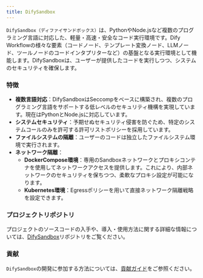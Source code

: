 ```yaml
---
title: DifySandbox
---
```


`DifySandbox（ディファイサンドボックス）`は、PythonやNode.jsなど複数のプログラミング言語に対応した、軽量・高速・安全なコード実行環境です。Dify Workflowの様々な要素（コードノード、テンプレート変換ノード、LLMノード、ツールノードのコードインタプリターなど）の基盤となる実行環境として機能します。DifySandboxは、ユーザーが提供したコードを実行しつつ、システムのセキュリティを確保します。

### 特徴
- **複数言語対応**：DifySandboxはSeccompをベースに構築され、複数のプログラミング言語をサポートする低レベルのセキュリティ機構を実現しています。現在はPythonとNode.jsに対応しています。
- **システムセキュリティ**：予期せぬセキュリティ侵害を防ぐため、特定のシステムコールのみを許可する許可リストポリシーを採用しています。
- **ファイルシステムの隔離**：ユーザーのコードは独立したファイルシステム環境で実行されます。
- **ネットワーク隔離**：
    - **DockerCompose環境**：専用のSandboxネットワークとプロキシコンテナを使用してネットワークアクセスを提供します。これにより、内部ネットワークのセキュリティを保ちつつ、柔軟なプロキシ設定が可能になります。
    - **Kubernetes環境**：Egressポリシーを用いて直接ネットワーク隔離戦略を設定できます。

### プロジェクトリポジトリ
プロジェクトのソースコードの入手や、導入・使用方法に関する詳細な情報については、[DifySandbox](https://github.com/langgenius/dify-sandbox)リポジトリをご覧ください。

### 貢献
`DifySandbox`の開発に参加する方法については、[貢献ガイド](/en/contribution)をご参照ください。
